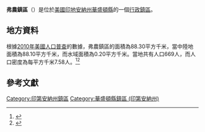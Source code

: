 {{noteTA
|G1=USState
|G2=地名
|G3=Unit
}}
{{Infobox settlement
|official_name            = 弗農鎮區
|native_name = Vernon Township
|settlement_type          = [[行政鎮區|行政鎮區]]
|image_skyline            = 
|imagesize                = 
|image_map                = Map highlighting Vernon Township, Washington County, Indiana.svg
|mapsize                  = 250px
|pushpin_map  =USA Indiana
|pushpin_label = 弗農鎮區
|pushpin_label_position   = top
|pushpin_map_caption      = 弗農鎮區在印地安納州的位置
|subdivision_type         = [[世界政區索引|國家]]
|subdivision_type1        = [[美国州份|州份]]
|subdivision_type2        = [[印地安納州行政区划|縣]]
|subdivision_name         = [[美国|美国]]
|subdivision_name1        = [[印地安納州|印地安納州]]
|subdivision_name2        = [[華盛頓縣_(印地安納州)|華盛頓縣]]
|elevation_ft             = 804
|elevation_m              = 245
|timezone                 = [[北美东部時區|北美东部時區]]
|area_total_km2           = 88.30
|area_land_km2            = 88.10
|area_water_km2           = 0.20
|area_total_sq_mi         = 
|area_land_sq_mi          = 
|area_water_sq_mi         = 
|population_as_of         = [[2010年美國人口普查|2010]]
|population_footnotes     = 
|population_total         = 669
|population_density_km2   = auto
|population_density_sq_mi = auto
|utc_offset               = -5
|coordinates              = {{coord|38|36|23|N|86|15|14|W|type:city_region:US-AL_source:GNS-enwiki|display=inline,title}}
| coor_pinpoint           = 
| coordinates_footnotes   = 
|timezone_DST             = EDT
|utc_offset_DST           = -4
|postal_code_type         = [[美國郵區編號|郵區編號]]
|postal_code              = 47108, 47167, 47452
|area_code                = {{link-en|电话区号812|Area code 812|812}}
|blank_name = [[地名信息系统|GNIS ID]]
|blank_info = 453958
}}
'''弗農鎮區'''（{{lang-en|Vernon Township}}）是位於[[美國|美國]][[印地安納州|印地安納州]][[華盛頓縣_(印地安納州)|華盛頓縣]]的一個[[行政鎮區|行政鎮區]]。

== 地方資料 ==
根據[[2010年美國人口普查|2010年美國人口普查]]的數據，弗農鎮區的面積為88.30平方千米，當中陸地面積為88.10平方千米，而水域面積為0.20平方千米。當地共有人口669人，而人口密度為每平方千米7.58人。<ref name="GR8">{{cite web|url=http://factfinder2.census.gov|publisher=[[美国人口调查局|美国人口调查局]]|accessdate=2011-05-14|title=American FactFinder|archive-date=2013-09-11|archive-url=https://web.archive.org/web/20130911234518/http://factfinder2.census.gov/|dead-url=no}}</ref><ref>{{cite web|url=https://www.citypopulation.de/en/usa/indiana/admin/|title=USA: Indiana (Counties and Townships) - City Population|access-date=2020-09-03|archive-date=2020-04-22|archive-url=https://web.archive.org/web/20200422090607/https://www.citypopulation.de/en/usa/indiana/admin/|dead-url=no}}</ref>

== 參考文獻 ==
{{reflist}}

{{華盛頓縣 (印地安納州)}}

{{DEFAULTSORT:Vernon Township}}
[[Category:印第安納州鎮區|Category:印第安納州鎮區]]
[[Category:華盛頓縣鎮區_(印第安納州)|Category:華盛頓縣鎮區 (印第安納州)]]
{{Indiana-geo-stub}}